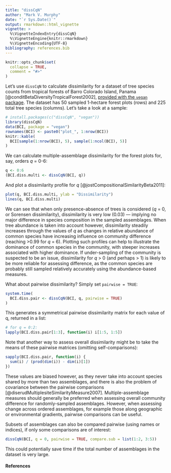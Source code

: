 ```yaml
---
title: "dissCqN"
author: "Mark V. Murphy"
date: "`r Sys.Date()`"
output: rmarkdown::html_vignette
vignette: >
  %\VignetteIndexEntry{dissCqN}
  %\VignetteEngine{knitr::rmarkdown}
  %\VignetteEncoding{UTF-8}
bibliography: references.bib
---
```


```r
knitr::opts_chunk$set(
  collapse = TRUE,
  comment = "#>"
)
```

Let's use `dissCqN` to calculate dissimilarity for a dataset of tree species counts from tropical forests of Barro Colorado Island, Panama [@conditBetaDiversityTropicalForest2002], [provided with the `vegan` package](https://rdrr.io/cran/vegan/man/BCI.html). The dataset has 50 sampled 1-hectare forest plots (rows) and 225 total tree species (columns). Let's take a look at a sample:

```r
# install.packages(c("dissCqN", "vegan"))
library(dissCqN)
data(BCI, package = "vegan")
rownames(BCI) <- paste0("plot_", 1:nrow(BCI))
knitr::kable(
  BCI[sample(1:nrow(BCI), 5), sample(1:ncol(BCI), 5)]
)
```

We can calculate multiple-assemblage dissimilarity for the forest plots for, say, orders *q* = 0-6:

```r
q <- 0:6
(BCI.diss.multi <- dissCqN(BCI, q))
```

And plot a dissimilarity profile for *q* [@jostCompositionalSimilarityBeta2011]:

```r
plot(q, BCI.diss.multi, ylab = "Dissimilarity")
lines(q, BCI.diss.multi)
```

We can see that when only presence-absence of trees is considered (*q* = 0, or Sorensen dissimilarity), dissimilarity is very low (0.03) --- implying no major difference in species composition in the sampled assemblages. When tree abundance is taken into account however, dissimilarity steadily increases through the values of *q* as changes in relative abundance of common species have increasing influence on community difference (reaching \>0.99 for *q* = 6). Plotting such profiles can help to illustrate the dominance of common species in the community, with steeper increases associated with higher dominance. If under-sampling of the community is suspected to be an issue, dissimilarity for *q* \> 0 (and perhaps \> 1) is likely to be more reliable for assessing difference, as the common species are probably still sampled relatively accurately using the abundance-based measures.

What about pairwise dissimilarity? Simply set `pairwise = TRUE`:

```r
system.time(
  BCI.diss.pair <- dissCqN(BCI, q, pairwise = TRUE)
)
```

This generates a symmetrical pairwise dissimilarity matrix for each value of q, returned in a list:

```r
# for q = 0:2:
lapply(BCI.diss.pair[1:3], function(i) i[1:5, 1:5])
```

Note that another way to assess overall dissimilarity might be to take the means of these pairwise matrices (omitting self-comparisons):

```r
sapply(BCI.diss.pair, function(i) {
  sum(i) / (prod(dim(i)) - dim(i)[1])
})
```

These values are biased however, as they never take into account species shared by more than two assemblages, and there is also the problem of covariance between the pairwise comparisons [@diserudMultiplesiteSimilarityMeasure2007]. Multiple-assemblage measures should generally be preferred when assessing overall community difference for randomly-sampled assemblages. However, when assessing change across ordered assemblages, for example those along geographic or environmental gradients, pairwise comparisons can be useful.

Subsets of assemblages can also be compared pairwise (using names or indices), if only some comparisons are of interest:

```r
dissCqN(BCI, q = 0, pairwise = TRUE, compare.sub = list(1:2, 3:5))
```

This could potentially save time if the total number of assemblages in the dataset is very large.

#### References
